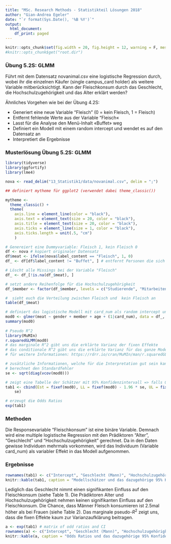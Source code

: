 ```yaml
---
title: "MSc. Research Methods - Statistikteil Lösungen 2018"
author: "Gian-Andrea Egeler"
date: "`r format(Sys.Date(), '%B %Y')`"
output:
  html_document:
    df_print: paged
---
```


```r
knitr::opts_chunk$set(fig.width = 20, fig.height = 12, warning = F, message = F)
#knitr::opts_chunk$get("root.dir")
```


### Übung 5.2S: GLMM


Führt mit dem Datensatz novanimal.csv eine logistische Regression durch, wobei ihr die einzelnen Käufer (single campus_card holder) als weitere Variable mitberücksichtigt.
Kann der Fleischkonsum durch das Geschlecht, die Hochschulzugehörigkeit und das Alter erklärt werden? 

Ähnliches Vorgehen wie bei der Übung 4.2S:

- Generiert eine neue Variable "Fleisch" (0 = kein Fleisch, 1 = Fleisch)
- Entfernt fehlende Werte aus der Variable "Fleisch«
- Lasst für die Analyse den Menü-Inhalt «Buffet» weg
- Definiert ein Modell mit einem random intercept und wendet es auf den Datensatz an
- Interpretiert die Ergebnisse


### Musterlösung Übung 5.2S: GLMM


```r

library(tidyverse)
library(ggfortify)
library(lme4)

nova <- read_delim("13_Statistik1/data/novanimal.csv", delim = ";")

## definiert mytheme für ggplot2 (verwendet dabei theme_classic())

mytheme <- 
  theme_classic() + 
  theme(
    axis.line = element_line(color = "black"), 
    axis.text = element_text(size = 20, color = "black"), 
    axis.title = element_text(size = 20, color = "black"), 
    axis.ticks = element_line(size = 1, color = "black"), 
    axis.ticks.length = unit(.5, "cm")
    )

```


```r

# Genereiert eine Dummyvariable: Fleisch 1, kein Fleisch 0
df <- nova # kopiert originaler Datensatz
df$meat <- ifelse(nova$label_content == "Fleisch", 1, 0)
df_ <- df[df$label_content != "Buffet", ] # entfernt Personen die sich ein Buffet Teller gekauft haben und speichert es in eine neuen Datensatz

# Löscht alle Missings bei der Variable "Fleisch"
df_ <- df_[!is.na(df_$meat), ]

# setzt andere Reihenfolge für die Hochschulzugehörigkeit
df_$member <- factor(df_$member, levels = c("Studierende", "Mitarbeitende"))

#  sieht euch die Verteilung zwischen Fleisch und  kein Fleisch an
table(df_$meat)

# definiert das logistische Modell mit card_num als random intercept und wendet es auf den Datensatz an
mod0 <- glmer(meat ~ gender + member + age + (1|card_num), data = df_, binomial("logit")) 
summary(mod0)
 
# Pseudo R^2
library(MuMIn)
r.squaredGLMM(mod0) 
# das marginale R^2 gibt uns die erklärte Varianz der fixen Effekte
# das conditionale R^2 gibt uns die erklärte Varianz für das ganze Modell (mit fixen und variablen Effekten)
# für weitere Informationen: https://rdrr.io/cran/MuMIn/man/r.squaredGLMM.html 

# zusätzliche Informationen, welche für die Interpretation gut sein kann
# berechnet den Standardfehler 
se <- sqrt(diag(vcov(mod0)))

# zeigt eine Tabelle der Schätzer mit 95% Konfidenzintervall => falls 0 enthalten dann ist der Unterschied statistisch nicht signifikant
tab1 <- cbind(Est = fixef(mod0), LL = fixef(mod0) - 1.96 * se, UL = fixef(mod0) + 1.96 *
    se)

# erzeugt die Odds Ratios
exp(tab1)
```

### Methoden

Die Responsevariable "Fleischkonsum" ist eine binäre Variable. Demnach wird eine multiple logistische Regression mit den Prädiktoren "Alter", "Geschlecht" und "Hochschulzugehörigkeit" gerechnet. Da in den Daten gewisse Individuen mehrmals vorkommen, wird das Individuum (Variable card_num) als variabler Effekt in das Modell aufgenommen.


### Ergebnisse

```r

rownames(tab1) <- c("Intercept", "Geschlecht (Mann)", "Hochschulzugehörigkeit (Mitarbeitende)", "Alter") # change rownames
knitr::kable(tab1, caption = "Modellschätzer und das dazugehörige 95% Konfidenzintervall", digits = 2) 

```

Lediglich das Geschlecht nimmt einen signifikanten Einfluss auf den Fleischkonsum (siehe Table 1). Die Prädiktoren Alter und Hochschulzugehörigkeit nehmen keinen signifikanten Einfluss auf den Fleischkonsum. Die Chance, dass Männer Fleisch konsumieren ist 2.5mal höher als bei Frauen (siehe Table 2). Das marginale pseudo-$R^2$ zeigt uns, dass die fixen Effekte kaum zur Varianzaufklärung beitragen. 


```r
a <- exp(tab1) # matrix of odd ratios and CI
rownames(a) <- c("Intercept", "Geschlecht (Mann)", "Hochschulzugehörigkeit (Mitarbeitende)", "Alter") # change rownames
knitr::kable(a, caption = "Odds Ratios und das dazugehörige 95% Konfidenzintervall", digits = 2)
```



